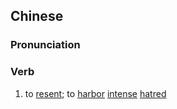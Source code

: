 {{also|挟恨}}
==Chinese==
{{zh-forms|s=挟恨}}

===Pronunciation===
{{zh-pron
|m=挾hèn
|c=hip6 han6
|mn=xm:hia̍p-hūn
|cat=v
}}

===Verb===
{{zh-verb}}

# {{lb|zh|literary}} to [[resent]]; to [[harbor]] [[intense]] [[hatred]]